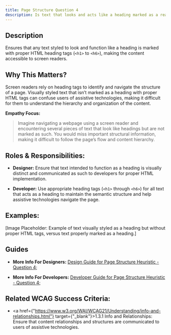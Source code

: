 ```yaml
---
title: Page Structure Question 4
description: Is text that looks and acts like a heading marked as a real heading?
---
```


## Description

Ensures that any text styled to look and function like a heading is marked with proper HTML heading tags (`<h1>` to `<h6>`), making the content accessible to screen readers.

## Why This Matters?

Screen readers rely on heading tags to identify and navigate the structure of a page. Visually styled text that isn’t marked as a heading with proper HTML tags can confuse users of assistive technologies, making it difficult for them to understand the hierarchy and organization of the content.

**Empathy Focus:**
> Imagine navigating a webpage using a screen reader and encountering several pieces of text that look like headings but are not marked as such. You would miss important structural information, making it difficult to follow the page’s flow and content hierarchy.

## Roles & Responsibilities:

- **Designer:** Ensure that text intended to function as a heading is visually distinct and communicated as such to developers for proper HTML implementation.

- **Developer:** Use appropriate heading tags (`<h1>` through `<h6>`) for all text that acts as a heading to maintain the semantic structure and help assistive technologies navigate the page.

## Examples:

[Image Placeholder: Example of text visually styled as a heading but without proper HTML tags, versus text properly marked as a heading.]

## Guides

- **More Info For Designers:** <a href="/docs/design-guide/page-structure/question-4">Design Guide for Page Structure Heuristic - Question 4;</a>

- **More Info For Developers:** <a href="/docs/developer-guide/page-structure/question-4">Developer Guide for Page Structure Heuristic - Question 4;</a>

## Related WCAG Success Criteria:

- <a href={"https://www.w3.org/WAI/WCAG21/Understanding/info-and-relationships.html"} target={"_blank"}>1.3.1 Info and Relationships</a>: Ensure that content relationships and structures are communicated to users of assistive technologies.
